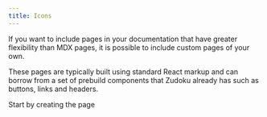 ```yaml
---
title: Icons
---
```


If you want to include pages in your documentation that have greater flexibility than MDX pages, it is possible to include custom pages of your own.

These pages are typically built using standard React markup and can borrow from a set of prebuild components that Zudoku already has such as buttons, links and headers.

Start by creating the page
